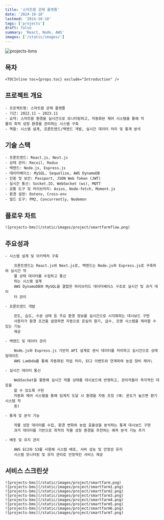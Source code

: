 ```yaml
---
title: '스마트팜 관제 플랫폼'
date: '2024-10-10'
lastmod: '2024-10-10'
tags: ['projects']
draft: false
summary: 'React, Node, AWS'
images: ['/static/images/']
---
```


![projects-bms](/static/images/project/smartfarm.png)
## 목차
    <TOCInline toc={props.toc} exclude="Introduction" />

## 프로젝트 개요
    - 프로젝트명: 스마트팜 관제 플랫폼
    - 기간: 2022.11 ~ 2023.11
    - 요약: 스마트팜 환경을 실시간으로 모니터링하고, 자동화된 제어 시스템을 통해 작
    물의 최적 성장 환경을 관리하는 시스템 구축
    - 역할: 시스템 설계, 프론트엔드/백엔드 개발, 실시간 데이터 처리 및 통계 분석

## 기술 스택
    - 프론트엔드: React.js, Next.js
    - 상태 관리: Recoil, Redux
    - 백엔드: Node.js, Express.js
    - 데이터베이스: MySQL, Sequelize, AWS DynamoDB
    - 인증 및 보안: Passport, JSON Web Token (JWT)
    - 실시간 통신: Socket.IO, WebSocket (ws), MQTT
    - 공통 도구 및 라이브러리: Axios, Node-fetch, Moment.js
    - 환경 설정: Dotenv, Cross-env
    - 빌드 도구: PM2, Concurrently, Nodemon

## 플로우 차트
    ![projects-bms](/static/images/project/smartfarmflow.png)

## 주요성과
    - 시스템 설계 및 아키텍처 구축

        프론트엔드는 React.js와 Next.js로, 백엔드는 Node.js와 Express.js로 구축하여 실시간 작
        물 상태 데이터를 수집하고 통신
        하는 시스템 설계
        AWS DynamoDB와 MySQL을 결합한 하이브리드 데이터베이스 구조로 실시간 및 과거 데이
        터 관리

    - 프론트엔드 개발

        온도, 습도, 수분 상태 등 주요 환경 정보를 실시간으로 시각화하는 대시보드 구현
        사용자가 환경 조건을 설정하면 자동으로 온실의 환기, 급수, 조명 시스템을 제어할 수 있는 기능
        제공

    - 백엔드 및 데이터 관리

        Node.js와 Express.js 기반의 API 설계로 센서 데이터를 처리하고 실시간으로 상태 업데이트
        AWS Lambda를 통해 자동화된 작업 처리, EC2 이벤트와 연계하여 농업 장비 제어\

    - 실시간 데이터 통신

        WebSocket을 활용해 실시간 작물 상태를 대시보드에 반영하고, 관리자들이 즉각적인 대응을
        할 수 있도록 구현
        자동화 제어 시스템을 통해 임계치 도달 시 환경을 자동 조정 (예: 온도가 높으면 환기 시스템 작
        동)

    - 통계 및 분석 기능

        작물 성장 데이터를 수집, 환경 변화와 농업 효율성을 분석하는 통계 대시보드 구현
        과거 데이터를 기반으로 최적의 작물 성장 환경을 추천하는 예측 분석 기능 추가

    - 배포 및 유지 관리

        AWS EC2와 S3를 사용해 시스템 배포, 서버 성능 및 안정성 유지
        시스템 모니터링 및 유지 관리로 안정적인 서비스 제공

## 서비스 스크린샷
    ![projects-bms](/static/images/project/smartfarm.png)
    ![projects-bms](/static/images/project/smartfarm1.png)
    ![projects-bms](/static/images/project/smartfarm2.png)
    ![projects-bms](/static/images/project/smartfarm3.png)
    ![projects-bms](/static/images/project/smartfarm4.png)
    ![projects-bms](/static/images/project/smartfarm5.png)
    ![projects-bms](/static/images/project/smartfarm6.png)
    ![projects-bms](/static/images/project/smartfarm7.png)